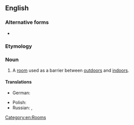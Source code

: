 {{also|mud room}}

==English==

===Alternative forms===
* {{alter|en|mud room}}

===Etymology===
{{compound|en|mud|room}}

===Noun===
{{en-noun}}

# A [[room]] used as a barrier between [[outdoors]] and [[indoors]].
#: {{cot|en|airlock|boot room|half bath|vestibule|foyer}}
#: {{ux|en|We made sure to hang our wet clothes on the hook in the '''mudroom''' when we came in from the snow.}}

====Translations====
{{trans-top|Room between outdoors and indoors}}
* German: {{t|de|Windfang|m}}
{{trans-mid}}
* Polish: {{t+|pl|wiatrołap|m}}
* Russian: {{t+|ru|прихо́жая|f}}, {{t+|ru|се́ни|m-p}}
{{trans-bottom}}

[[Category:en:Rooms]]